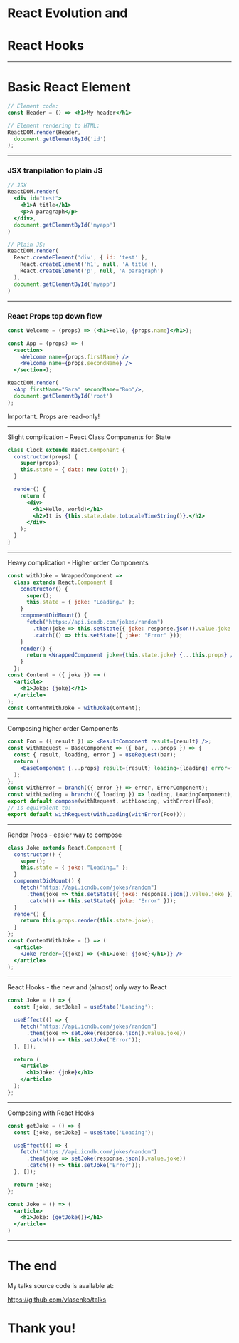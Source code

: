 
# React Evolution and
# React Hooks
---
# Basic React Element

```jsx
// Element code:
const Header = () => <h1>My header</h1>

// Element rendering to HTML:
ReactDOM.render(Header,
  document.getElementById('id')
);
```
---
### JSX tranpilation to plain JS
```jsx
// JSX
ReactDOM.render(
  <div id="test">
    <h1>A title</h1>
    <p>A paragraph</p>
  </div>,
  document.getElementById('myapp')
)

// Plain JS:
ReactDOM.render(
  React.createElement('div', { id: 'test' },
    React.createElement('h1', null, 'A title'),
    React.createElement('p', null, 'A paragraph')
  ),
  document.getElementById('myapp')
)
```
---
### React Props top down flow
```jsx
const Welcome = (props) => (<h1>Hello, {props.name}</h1>);

const App = (props) => (
  <section>
    <Welcome name={props.firstName} />
    <Welcome name={props.secondName} />
  </section>);

ReactDOM.render(
  <App firstName="Sara" secondName="Bob"/>,
  document.getElementById('root')
);
```
Important. Props are read-only!

---
Slight complication - React Class Components for State

```jsx
class Clock extends React.Component {
  constructor(props) {
    super(props);
    this.state = { date: new Date() };
  }

  render() {
    return (
      <div>
        <h1>Hello, world!</h1>
        <h2>It is {this.state.date.toLocaleTimeString()}.</h2>
      </div>
    );
  }
}
```
---
Heavy complication - Higher order Components
```jsx
const withJoke = WrappedComponent =>
  class extends React.Component {
    constructor() {
      super();
      this.state = { joke: "Loading…" };
    }
    componentDidMount() {
      fetch("https://api.icndb.com/jokes/random")
        .then(joke => this.setState({ joke: response.json().value.joke }))
        .catch(() => this.setState({ joke: "Error" }));
    }
    render() {
      return <WrappedComponent joke={this.state.joke} {...this.props} />;
    }
  };
const Content = ({ joke }) => (
  <article>
    <h1>Joke: {joke}</h1>
  </article>
);
const ContentWithJoke = withJoke(Content);
```
---
Composing higher order Components
```jsx
const Foo = ({ result }) => <ResultComponent result={result} />;
const withRequest = BaseComponent => ({ bar, ...props }) => {
  const { result, loading, error } = useRequest(bar);
  return (
    <BaseComponent {...props} result={result} loading={loading} error={error} />
  );
};
const withError = branch(({ error }) => error, ErrorComponent);
const withLoading = branch(({ loading }) => loading, LoadingComponent);
export default compose(withRequest, withLoading, withError)(Foo);
// Is equivalent to:
export default withRequest(withLoading(withError(Foo)));
```
---
Render Props - easier way to compose
```jsx
class Joke extends React.Component {
  constructor() {
    super();
    this.state = { joke: "Loading…" };
  }
  componentDidMount() {
    fetch("https://api.icndb.com/jokes/random")
      .then(joke => this.setState({ joke: response.json().value.joke }))
      .catch(() => this.setState({ joke: "Error" }));
  }
  render() {
    return this.props.render(this.state.joke);
  }
};
const ContentWithJoke = () => (
  <article>
    <Joke render={(joke) => (<h1>Joke: {joke}</h1>)} />
  </article>
);
```
---
React Hooks - the new and (almost) only way to React
```jsx
const Joke = () => {
  const [joke, setJoke] = useState('Loading');

  useEffect(() => {
    fetch("https://api.icndb.com/jokes/random")
      .then(joke => setJoke(response.json().value.joke))
      .catch(() => this.setJoke('Error'));
  }, []);

  return (
    <article>
      <h1>Joke: {joke}</h1>
    </article>
  );
};
```
---
Composing with React Hooks
```jsx
const getJoke = () => {
  const [joke, setJoke] = useState('Loading');

  useEffect(() => {
    fetch("https://api.icndb.com/jokes/random")
      .then(joke => setJoke(response.json().value.joke))
      .catch(() => this.setJoke('Error'));
  }, []);

  return joke;
};

const Joke = () => (
  <article>
    <h1>Joke: {getJoke()}</h1>
  </article>
)
```
---
# The end
My talks source code is available at:

https://github.com/vlasenko/talks
# Thank you!

